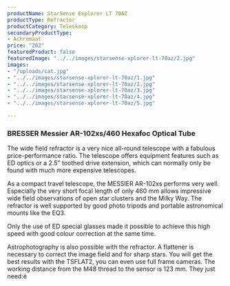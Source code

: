 ```yaml
---
productName: StarSense Explorer LT 70AZ
productType: Refractor
productCategory: Teleskoop
secondaryProductType:
- Achromaat
price: "202"
featuredProduct: false
featuredImage: "../../images/starsense-xplorer-lt-70az/2.jpg"
images:
- "/uploads/cat.jpg"
- "../../images/starsense-xplorer-lt-70az/1.jpg"
- "../../images/starsense-xplorer-lt-70az/2.jpg"
- "../../images/starsense-xplorer-lt-70az/3.jpg"
- "../../images/starsense-xplorer-lt-70az/4.jpg"
- "../../images/starsense-xplorer-lt-70az/5.jpg"

---
```

### BRESSER Messier AR-102xs/460 Hexafoc Optical Tube
The wide field refractor is a very nice all-round telescope with a fabulous price-performance ratio. The telescope offers equipment features such as ED optics or a 2.5" toothed drive extension, which can normally only be found with much more expensive telescopes.

As a compact travel telescope, the MESSIER AR-102xs performs very well. Especially the very short focal length of only 460 mm allows impressive wide field observations of open star clusters and the Milky Way. The refractor is well supported by good photo tripods and portable astronomical mounts like the EQ3.

Only the use of ED special glasses made it possible to achieve this high speed with good colour correction at the same time.

Astrophotography is also possible with the refractor. A flattener is necessary to correct the image field and for sharp stars. You will get the best results with the TSFLAT2, you can even use full frame cameras. The working distance from the M48 thread to the sensor is 123 mm. They just need:é